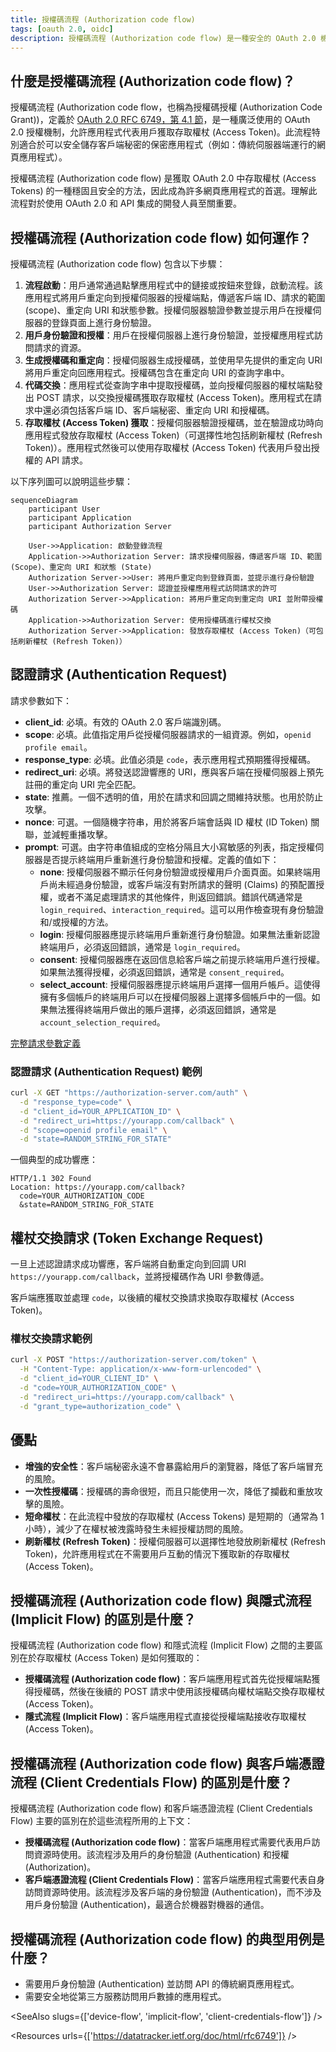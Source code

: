 ```yaml
---
title: 授權碼流程 (Authorization code flow)
tags: [oauth 2.0, oidc]
description: 授權碼流程 (Authorization code flow) 是一種安全的 OAuth 2.0 機制，可讓應用程式代表用戶獲取存取權杖 (Access Tokens)。它涉及用戶身份驗證 (Authentication)、授權碼生成和權杖交換。
---
```


## 什麼是授權碼流程 (Authorization code flow)？

授權碼流程 (Authorization code flow，也稱為授權碼授權 (Authorization Code Grant))，定義於 [OAuth 2.0 RFC 6749，第 4.1 節](https://datatracker.ietf.org/doc/html/rfc6749#section-4.1)，是一種廣泛使用的 OAuth 2.0 授權機制，允許應用程式代表用戶獲取存取權杖 (Access Token)。此流程特別適合於可以安全儲存客戶端秘密的保密應用程式（例如：傳統伺服器端運行的網頁應用程式）。

授權碼流程 (Authorization code flow) 是獲取 OAuth 2.0 中存取權杖 (Access Tokens) 的一種穩固且安全的方法，因此成為許多網頁應用程式的首選。理解此流程對於使用 OAuth 2.0 和 API 集成的開發人員至關重要。

## 授權碼流程 (Authorization code flow) 如何運作？

授權碼流程 (Authorization code flow) 包含以下步驟：

1. **流程啟動**：用戶通常通過點擊應用程式中的鏈接或按鈕來登錄，啟動流程。該應用程式將用戶重定向到授權伺服器的授權端點，傳遞客戶端 ID、請求的範圍 (scope)、重定向 URI 和狀態參數。授權伺服器驗證參數並提示用戶在授權伺服器的登錄頁面上進行身份驗證。
2. **用戶身份驗證和授權**：用戶在授權伺服器上進行身份驗證，並授權應用程式訪問請求的資源。
3. **生成授權碼和重定向**：授權伺服器生成授權碼，並使用早先提供的重定向 URI 將用戶重定向回應用程式。授權碼包含在重定向 URI 的查詢字串中。
4. **代碼交換**：應用程式從查詢字串中提取授權碼，並向授權伺服器的權杖端點發出 POST 請求，以交換授權碼獲取存取權杖 (Access Token)。應用程式在請求中還必須包括客戶端 ID、客戶端秘密、重定向 URI 和授權碼。
5. **存取權杖 (Access Token) 獲取**：授權伺服器驗證授權碼，並在驗證成功時向應用程式發放存取權杖 (Access Token)（可選擇性地包括刷新權杖 (Refresh Token)）。應用程式然後可以使用存取權杖 (Access Token) 代表用戶發出授權的 API 請求。

以下序列圖可以說明這些步驟：

```mermaid
sequenceDiagram
    participant User
    participant Application
    participant Authorization Server

    User->>Application: 啟動登錄流程
    Application->>Authorization Server: 請求授權伺服器，傳遞客戶端 ID、範圍 (Scope)、重定向 URI 和狀態 (State)
    Authorization Server->>User: 將用戶重定向到登錄頁面，並提示進行身份驗證
    User->>Authorization Server: 認證並授權應用程式訪問請求的許可
    Authorization Server->>Application: 將用戶重定向到重定向 URI 並附帶授權碼
    Application->>Authorization Server: 使用授權碼進行權杖交換
    Authorization Server->>Application: 發放存取權杖 (Access Token)（可包括刷新權杖 (Refresh Token)）
```

## 認證請求 (Authentication Request)

請求參數如下：

- **client_id**: 必填。有效的 OAuth 2.0 客戶端識別碼。
- **scope**: 必填。此值指定用戶從授權伺服器請求的一組資源。例如，`openid profile email`。
- **response_type**: 必填。此值必須是 `code`，表示應用程式預期獲得授權碼。
- **redirect_uri**: 必填。將發送認證響應的 URI，應與客戶端在授權伺服器上預先註冊的重定向 URI 完全匹配。
- **state**: 推薦。一個不透明的值，用於在請求和回調之間維持狀態。也用於防止 <Ref slug="csrf" /> 攻擊。
- **nonce**: 可選。一個隨機字符串，用於將客戶端會話與 ID 權杖 (ID Token) 關聯，並減輕重播攻擊。
- **prompt**: 可選。由字符串值組成的空格分隔且大小寫敏感的列表，指定授權伺服器是否提示終端用戶重新進行身份驗證和授權。定義的值如下：
  - **none**: 授權伺服器不顯示任何身份驗證或授權用戶介面頁面。如果終端用戶尚未經過身份驗證，或客戶端沒有對所請求的聲明 (Claims) 的預配置授權，或者不滿足處理請求的其他條件，則返回錯誤。錯誤代碼通常是 `login_required`、`interaction_required`。這可以用作檢查現有身份驗證和/或授權的方法。
  - **login**: 授權伺服器應提示終端用戶重新進行身份驗證。如果無法重新認證終端用戶，必須返回錯誤，通常是 `login_required`。
  - **consent**: 授權伺服器應在返回信息給客戶端之前提示終端用戶進行授權。如果無法獲得授權，必須返回錯誤，通常是 `consent_required`。
  - **select_account**: 授權伺服器應提示終端用戶選擇一個用戶帳戶。這使得擁有多個帳戶的終端用戶可以在授權伺服器上選擇多個帳戶中的一個。如果無法獲得終端用戶做出的賬戶選擇，必須返回錯誤，通常是 `account_selection_required`。

[完整請求參數定義](https://openid.net/specs/openid-connect-core-1_0.html#AuthRequest)

### 認證請求 (Authentication Request) 範例

```bash
curl -X GET "https://authorization-server.com/auth" \
  -d "response_type=code" \
  -d "client_id=YOUR_APPLICATION_ID" \
  -d "redirect_uri=https://yourapp.com/callback" \
  -d "scope=openid profile email" \
  -d "state=RANDOM_STRING_FOR_STATE"
```

一個典型的成功響應：

```http
HTTP/1.1 302 Found
Location: https://yourapp.com/callback?
  code=YOUR_AUTHORIZATION_CODE
  &state=RANDOM_STRING_FOR_STATE
```

## 權杖交換請求 (Token Exchange Request)

一旦上述認證請求成功響應，客戶端將自動重定向到回調 URI `https://yourapp.com/callback`，並將授權碼作為 URI 參數傳遞。

客戶端應獲取並處理 `code`，以後續的權杖交換請求換取存取權杖 (Access Token)。

### 權杖交換請求範例

```bash
curl -X POST "https://authorization-server.com/token" \
  -H "Content-Type: application/x-www-form-urlencoded" \
  -d "client_id=YOUR_CLIENT_ID" \
  -d "code=YOUR_AUTHORIZATION_CODE" \
  -d "redirect_uri=https://yourapp.com/callback" \
  -d "grant_type=authorization_code" \
```

## 優點

- **增強的安全性**：客戶端秘密永遠不會暴露給用戶的瀏覽器，降低了客戶端冒充的風險。
- **一次性授權碼**：授權碼的壽命很短，而且只能使用一次，降低了攔截和重放攻擊的風險。
- **短命權杖**：在此流程中發放的存取權杖 (Access Tokens) 是短期的（通常為 1 小時），減少了在權杖被洩露時發生未經授權訪問的風險。
- **刷新權杖 (Refresh Token)**：授權伺服器可以選擇性地發放刷新權杖 (Refresh Token)，允許應用程式在不需要用戶互動的情況下獲取新的存取權杖 (Access Token)。

## 授權碼流程 (Authorization code flow) 與隱式流程 (Implicit Flow) 的區別是什麼？

授權碼流程 (Authorization code flow) 和隱式流程 (Implicit Flow) 之間的主要區別在於存取權杖 (Access Token) 是如何獲取的：

- **授權碼流程 (Authorization code flow)**：客戶端應用程式首先從授權端點獲得授權碼，然後在後續的 POST 請求中使用該授權碼向權杖端點交換存取權杖 (Access Token)。
- **隱式流程 (Implicit Flow)**：客戶端應用程式直接從授權端點接收存取權杖 (Access Token)。

## 授權碼流程 (Authorization code flow) 與客戶端憑證流程 (Client Credentials Flow) 的區別是什麼？

授權碼流程 (Authorization code flow) 和客戶端憑證流程 (Client Credentials Flow) 主要的區別在於這些流程所用的上下文：

- **授權碼流程 (Authorization code flow)**：當客戶端應用程式需要代表用戶訪問資源時使用。該流程涉及用戶的身份驗證 (Authentication) 和授權 (Authorization)。
- **客戶端憑證流程 (Client Credentials Flow)**：當客戶端應用程式需要代表自身訪問資源時使用。該流程涉及客戶端的身份驗證 (Authentication)，而不涉及用戶身份驗證 (Authentication)，最適合於機器對機器的通信。

## 授權碼流程 (Authorization code flow) 的典型用例是什麼？

- 需要用戶身份驗證 (Authentication) 並訪問 API 的傳統網頁應用程式。
- 需要安全地從第三方服務訪問用戶數據的應用程式。

<SeeAlso slugs={['device-flow', 'implicit-flow', 'client-credentials-flow']} />

<Resources urls={['https://datatracker.ietf.org/doc/html/rfc6749']} />
